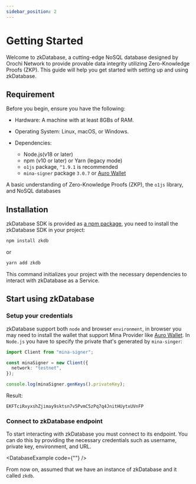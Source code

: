 ```yaml
---
sidebar_position: 2
---
```



# Getting Started

Welcome to zkDatabase, a cutting-edge NoSQL database designed by Orochi Network to provide provable data integrity utilizing Zero-Knowledge Proofs (ZKP). This guide will help you get started with setting up and using zkDatabase.

## Requirement

Before you begin, ensure you have the following:

- Hardware: A machine with at least 8GBs of RAM.
- Operating System: Linux, macOS, or Windows.
- Dependencies:

  - Node.js(v18 or later)
  - npm (v10 or later) or Yarn (legacy mode)
  - `o1js` package, `^1.9.1` is recommended
  - `mina-signer` package `3.0.7` or [Auro Wallet](https://www.aurowallet.com/)

A basic understanding of Zero-Knowledge Proofs (ZKP), the `o1js` library, and NoSQL databases

## Installation

zkDatabase SDK is provided as [a npm package](https://www.npmjs.com/package/zkdb), you need to install the zkDatabase SDK in your project:

```bash
npm install zkdb
```

or

```bash
yarn add zkdb
```

This command initializes your project with the necessary dependencies to interact with zkDatabase as a Service.

## Start using zkDatabase

### Setup your credentials

zkDatabase support both `node` and browser `environment`, in browser you may need to install the wallet that support Mina Provider like [Auro Wallet](https://www.aurowallet.com/). In `Node.js` you have to specify the private that's generated by `mina-singer`:

```ts
import Client from "mina-signer";

const minaSigner = new Client({
  network: "testnet",
});

console.log(minaSigner.genKeys().privateKey);
```

Result:

```
EKFTciRxyxshZjimay9sktsn7v5PvmC5zPq7q4JnitHUytxUVnFP
```

### Connect to zkDatabase endpoint

To start interacting with zkDatabase you must connect to its endpoint. You can do this by providing the necessary credentials such as username, private key, environment, and URL.

<DatabaseExample code={""} />

From now on, assumed that we have an instance of zkDatabase and it called `zkdb`.
